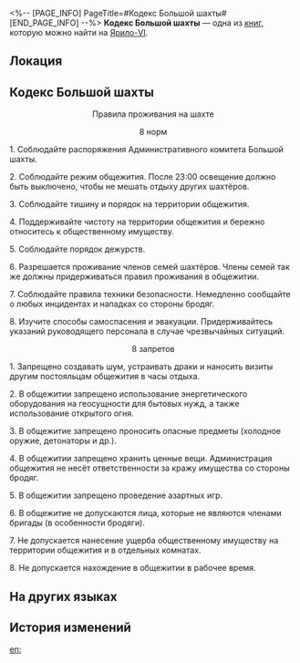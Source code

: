 <%-- [PAGE_INFO]
PageTitle=#Кодекс Большой шахты#
[END_PAGE_INFO] --%>
{{Дополнить}}
{{Книга Инфобокс
|id           = 015
|partIds      = 190119
|Название     = 
|Изображение  = Предмет Записи.png
|Мир          = Ярило-VI
|Томов        = 1
|Автор        = <!--нужно добавить-->
|Описание     = Свод правил о том, что можно и что нельзя на территории Большой шахты.
|Том1         = {{tx}}
|Источник1    = {{tx|Отсутствует источник}}
|Персонажи    = 
|Фракции      = 
}}
'''Кодекс Большой шахты''' — одна из [[Книги|книг]], которую можно найти на [[Ярило-VI]].

==Локация==
{{Отметка карты|<!--название карты-->|<!--id отметки-->}}

==Кодекс Большой шахты==
<div align="center">Правила проживания на шахте

8 норм</div>

1. Соблюдайте распоряжения Административного комитета Большой шахты.

2. Соблюдайте режим общежития. После 23:00 освещение должно быть выключено, чтобы не мешать отдыху других шахтёров.

3. Соблюдайте тишину и порядок на территории общежития.

4. Поддерживайте чистоту на территории общежития и бережно относитесь к общественному имуществу.

5. Соблюдайте порядок дежурств.

6. Разрешается проживание членов семей шахтёров. Члены семей так же должны придерживаться правил проживания в общежитии.

7. Соблюдайте правила техники безопасности. Немедленно сообщайте о любых инцидентах и нападках со стороны бродяг.

8. Изучите способы самоспасения и эвакуации. Придерживайтесь указаний руководящего персонала в случае чрезвычайных ситуаций.


<div align="center">8 запретов</div>

1. Запрещено создавать шум, устраивать драки и наносить визиты другим постояльцам общежития в часы отдыха.

2. В общежитии запрещено использование энергетического оборудования на геосущности для бытовых нужд, а также использование открытого огня.

3. В общежитие запрещено проносить опасные предметы (холодное оружие, детонаторы и др.).

4. В общежитии запрещено хранить ценные вещи. Администрация общежития не несёт ответственности за кражу имущества со стороны бродяг.

5. В общежитии запрещено проведение азартных игр.

6. В общежитие не допускаются лица, которые не являются членами бригады (в особенности бродяги).

7. Не допускается нанесение ущерба общественному имуществу на территории общежития и в отдельных комнатах.

8. Не допускается нахождение в общежитии в рабочее время.

==На других языках==
{{На других языках
|en   = Great Mine Code of Conduct
|zhs  = 大矿区生活守则
|zht  = 大礦區生活守則
|ja   = 大鉱区の生活ルール
|ko   = 큰 광산구역의 생활수칙
|es   = Código de conducta de la mina principal
|fr   = Code de conduite de la Grande mine
|ru   = Кодекс Большой шахты
|th   = กฎการใช้ชีวิตในโซนเหมืองใหญ่
|vi   = Quy Tắc Sinh Hoạt Ở Khu Mỏ Khổng Lồ
|de   = Verhaltenskodex der großen Mine
|id   = Tata Tertib Kehidupan Great Mine
|pt   = Código de Conduta da Grande Mina
}}

==История изменений==
{{История изменений|3.5}}

[[en:]]